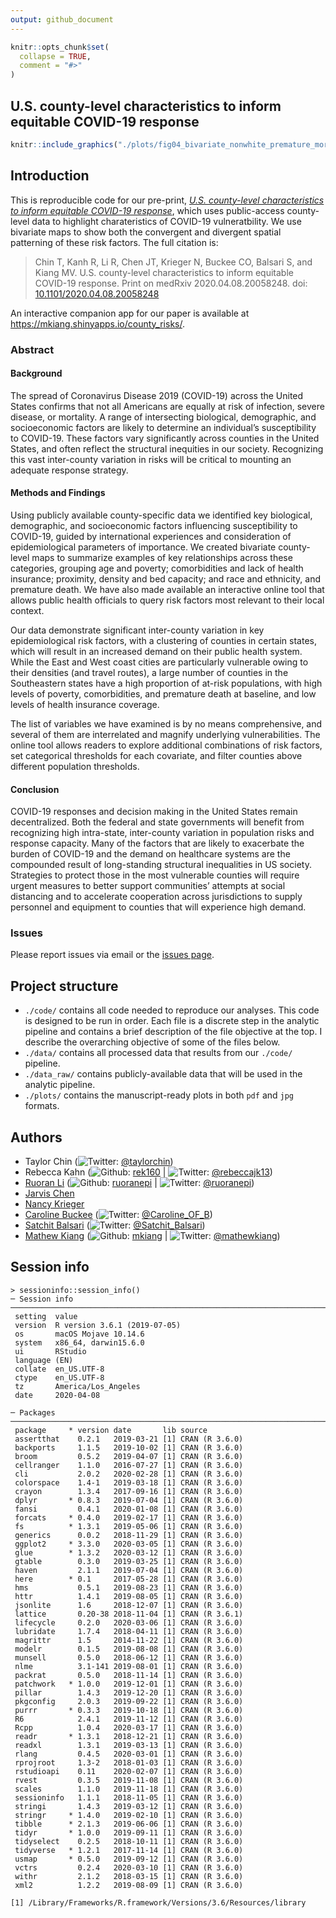 ```yaml
---
output: github_document
---
```


<!-- README.md is generated from README.Rmd. Please edit that file -->

```r
knitr::opts_chunk$set(
  collapse = TRUE,
  comment = "#>"
)
```
## U.S. county-level characteristics to inform equitable COVID-19 response

<p align = "center">
```r
knitr::include_graphics("./plots/fig04_bivariate_nonwhite_premature_mort.jpg")
```
</p>

## Introduction 

This is reproducible code for our pre-print, [*U.S. county-level characteristics to inform equitable COVID-19 response*](https://www.medrxiv.org/content/10.1101/2020.04.08.20058248v1), which uses public-access county-level data to highlight charateristics of COVID-19 vulneratbility. We use bivariate maps to show both the convergent and divergent spatial patterning of these risk factors. The full citation is:

> Chin T, Kanh R, Li R, Chen JT, Krieger N, Buckee CO, Balsari S, and Kiang MV. U.S. county-level characteristics to inform equitable COVID-19 response. Print on medRxiv 2020.04.08.20058248. doi: [10.1101/2020.04.08.20058248](https://doi.org/10.1101/2020.04.08.20058248)

An interactive companion app for our paper is available at [https://mkiang.shinyapps.io/county_risks/](https://mkiang.shinyapps.io/county_risks/). 

### Abstract
#### Background
The spread of Coronavirus Disease 2019 (COVID-19) across the United States confirms that not all Americans are equally at risk of infection, severe disease, or mortality. A range of intersecting biological, demographic, and socioeconomic factors are likely to determine an individual’s susceptibility to COVID-19. These factors vary significantly across counties in the United States, and often reflect the structural inequities in our society. Recognizing this vast inter-county variation in risks will be critical to mounting an adequate response strategy. 

#### Methods and Findings
Using publicly available county-specific data we identified key biological, demographic, and socioeconomic factors influencing susceptibility to COVID-19, guided by international experiences and consideration of epidemiological parameters of importance. We created bivariate county-level maps to summarize examples of key relationships across these categories, grouping age and poverty; comorbidities and lack of health insurance; proximity, density and bed capacity; and race and ethnicity, and premature death. We have also made available an interactive online tool that allows public health officials to query risk factors most relevant to their local context.

Our data demonstrate significant inter-county variation in key epidemiological risk factors, with a clustering of counties in certain states, which will result in an increased demand on their public health system. While the East and West coast cities are particularly vulnerable owing to their densities (and travel routes), a large number of counties in the Southeastern states have a high proportion of at-risk populations, with high levels of poverty, comorbidities, and premature death at baseline, and low levels of health insurance coverage.

The list of variables we have examined is by no means comprehensive, and several of them are interrelated and magnify underlying vulnerabilities. The online tool allows readers to explore additional combinations of risk factors, set categorical thresholds for each covariate, and filter counties above different population thresholds.

#### Conclusion
COVID-19 responses and decision making in the United States remain decentralized. Both the federal and state governments will benefit from recognizing high intra-state, inter-county variation in population risks and response capacity. Many of the factors that are likely to exacerbate the burden of COVID-19 and the demand on healthcare systems are the compounded result of long-standing structural inequalities in US society. Strategies to protect those in the most vulnerable counties will require urgent measures to better support communities’ attempts at social distancing and to accelerate cooperation across jurisdictions to supply personnel and equipment to counties that will experience high demand.


### Issues

Please report issues via email or the [issues page](https://github.com/mkiang/county_preparedness/issues). 

## Project structure

- `./code/` contains all code needed to reproduce our analyses. This code is designed to be run in order. Each file is a discrete step in the analytic pipeline and contains a brief description of the file objective at the top. I describe the overarching objective of some of the files below. 
- `./data/` contains all processed data that results from our `./code/` pipeline.
- `./data_raw/` contains publicly-available data that will be used in the analytic pipeline. 
- `./plots/` contains the manuscript-ready plots in both `pdf` and `jpg` formats. 

## Authors

- Taylor Chin (![Twitter](http://i.imgur.com/wWzX9uB.png): [\@taylorchin](https://twitter.com/taylorchin))
- Rebecca Kahn (![Github](http://i.imgur.com/9I6NRUm.png): [rek160](https://github.com/rek160) | ![Twitter](http://i.imgur.com/wWzX9uB.png): [\@rebeccajk13](https://twitter.com/rebeccajk13))
- [Ruoran Li](https://scholar.harvard.edu/rli/home) (![Github](http://i.imgur.com/9I6NRUm.png): [ruoranepi](https://github.com/ruoranepi) | ![Twitter](http://i.imgur.com/wWzX9uB.png): [\@ruoranepi](https://twitter.com/ruoranepi))
- [Jarvis Chen](https://www.dfhcc.harvard.edu/insider/member-detail/member/jarvis-t-chen-scd/) 
- [Nancy Krieger](https://www.hsph.harvard.edu/nancy-krieger/) 
- [Caroline Buckee](https://www.hsph.harvard.edu/magazine/magazine_article/the-uses-of-outrage/) (![Twitter](http://i.imgur.com/wWzX9uB.png): [\@Caroline_OF_B](https://twitter.com/Caroline_OF_B))
- [Satchit Balsari](https://fxb.harvard.edu/people/satchit-balsari/) (![Twitter](http://i.imgur.com/wWzX9uB.png): [\@Satchit_Balsari](https://twitter.com/Satchit_Balsari))
- [Mathew Kiang](https://mathewkiang.com) (![Github](http://i.imgur.com/9I6NRUm.png): [mkiang](https://github.com/mkiang) | ![Twitter](http://i.imgur.com/wWzX9uB.png): [\@mathewkiang](https://twitter.com/mathewkiang))



## Session info
```
> sessioninfo::session_info()
─ Session info ───────────────────────────────────────────────────────────────────────────────────────────────────────────────────
 setting  value                       
 version  R version 3.6.1 (2019-07-05)
 os       macOS Mojave 10.14.6        
 system   x86_64, darwin15.6.0        
 ui       RStudio                     
 language (EN)                        
 collate  en_US.UTF-8                 
 ctype    en_US.UTF-8                 
 tz       America/Los_Angeles         
 date     2020-04-08                  

─ Packages ───────────────────────────────────────────────────────────────────────────────────────────────────────────────────────
 package     * version date       lib source        
 assertthat    0.2.1   2019-03-21 [1] CRAN (R 3.6.0)
 backports     1.1.5   2019-10-02 [1] CRAN (R 3.6.0)
 broom         0.5.2   2019-04-07 [1] CRAN (R 3.6.0)
 cellranger    1.1.0   2016-07-27 [1] CRAN (R 3.6.0)
 cli           2.0.2   2020-02-28 [1] CRAN (R 3.6.0)
 colorspace    1.4-1   2019-03-18 [1] CRAN (R 3.6.0)
 crayon        1.3.4   2017-09-16 [1] CRAN (R 3.6.0)
 dplyr       * 0.8.3   2019-07-04 [1] CRAN (R 3.6.0)
 fansi         0.4.1   2020-01-08 [1] CRAN (R 3.6.0)
 forcats     * 0.4.0   2019-02-17 [1] CRAN (R 3.6.0)
 fs          * 1.3.1   2019-05-06 [1] CRAN (R 3.6.0)
 generics      0.0.2   2018-11-29 [1] CRAN (R 3.6.0)
 ggplot2     * 3.3.0   2020-03-05 [1] CRAN (R 3.6.0)
 glue        * 1.3.2   2020-03-12 [1] CRAN (R 3.6.0)
 gtable        0.3.0   2019-03-25 [1] CRAN (R 3.6.0)
 haven         2.1.1   2019-07-04 [1] CRAN (R 3.6.0)
 here        * 0.1     2017-05-28 [1] CRAN (R 3.6.0)
 hms           0.5.1   2019-08-23 [1] CRAN (R 3.6.0)
 httr          1.4.1   2019-08-05 [1] CRAN (R 3.6.0)
 jsonlite      1.6     2018-12-07 [1] CRAN (R 3.6.0)
 lattice       0.20-38 2018-11-04 [1] CRAN (R 3.6.1)
 lifecycle     0.2.0   2020-03-06 [1] CRAN (R 3.6.0)
 lubridate     1.7.4   2018-04-11 [1] CRAN (R 3.6.0)
 magrittr      1.5     2014-11-22 [1] CRAN (R 3.6.0)
 modelr        0.1.5   2019-08-08 [1] CRAN (R 3.6.0)
 munsell       0.5.0   2018-06-12 [1] CRAN (R 3.6.0)
 nlme          3.1-141 2019-08-01 [1] CRAN (R 3.6.0)
 packrat       0.5.0   2018-11-14 [1] CRAN (R 3.6.0)
 patchwork   * 1.0.0   2019-12-01 [1] CRAN (R 3.6.0)
 pillar        1.4.3   2019-12-20 [1] CRAN (R 3.6.0)
 pkgconfig     2.0.3   2019-09-22 [1] CRAN (R 3.6.0)
 purrr       * 0.3.3   2019-10-18 [1] CRAN (R 3.6.0)
 R6            2.4.1   2019-11-12 [1] CRAN (R 3.6.0)
 Rcpp          1.0.4   2020-03-17 [1] CRAN (R 3.6.0)
 readr       * 1.3.1   2018-12-21 [1] CRAN (R 3.6.0)
 readxl        1.3.1   2019-03-13 [1] CRAN (R 3.6.0)
 rlang         0.4.5   2020-03-01 [1] CRAN (R 3.6.0)
 rprojroot     1.3-2   2018-01-03 [1] CRAN (R 3.6.0)
 rstudioapi    0.11    2020-02-07 [1] CRAN (R 3.6.0)
 rvest         0.3.5   2019-11-08 [1] CRAN (R 3.6.0)
 scales        1.1.0   2019-11-18 [1] CRAN (R 3.6.0)
 sessioninfo   1.1.1   2018-11-05 [1] CRAN (R 3.6.0)
 stringi       1.4.3   2019-03-12 [1] CRAN (R 3.6.0)
 stringr     * 1.4.0   2019-02-10 [1] CRAN (R 3.6.0)
 tibble      * 2.1.3   2019-06-06 [1] CRAN (R 3.6.0)
 tidyr       * 1.0.0   2019-09-11 [1] CRAN (R 3.6.0)
 tidyselect    0.2.5   2018-10-11 [1] CRAN (R 3.6.0)
 tidyverse   * 1.2.1   2017-11-14 [1] CRAN (R 3.6.0)
 usmap       * 0.5.0   2019-09-12 [1] CRAN (R 3.6.0)
 vctrs         0.2.4   2020-03-10 [1] CRAN (R 3.6.0)
 withr         2.1.2   2018-03-15 [1] CRAN (R 3.6.0)
 xml2          1.2.2   2019-08-09 [1] CRAN (R 3.6.0)

[1] /Library/Frameworks/R.framework/Versions/3.6/Resources/library
```

